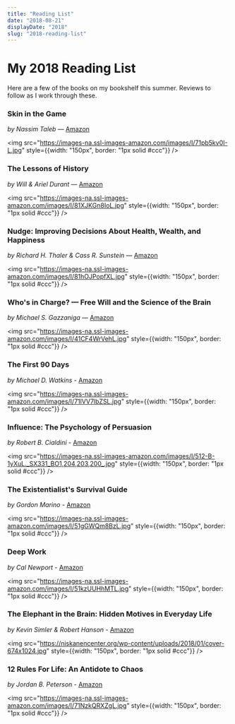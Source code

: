 ```yaml
---
title: "Reading List"
date: "2018-08-21"
displayDate: "2018"
slug: "2018-reading-list"
---
```


# My 2018 Reading List

Here are a few of the books on my bookshelf this summer. Reviews to follow as I work through these.


### Skin in the Game
*by Nassim Taleb* &mdash; [Amazon](https://www.amazon.com/gp/product/042528462X/ref=as_li_tl?ie=UTF8&camp=1789&creative=9325&creativeASIN=042528462X&linkCode=as2&tag=pratik093-20&linkId=04f8d9a4e9ee29b9bd07216b2441d925)

<img src="https://images-na.ssl-images-amazon.com/images/I/71pb5kv0I-L.jpg" style={{width: "150px", border: "1px solid #ccc"}} />

### The Lessons of History
*by Will &amp; Ariel Durant* &mdash; [Amazon](https://amzn.to/2BXeTQ7)

<img src="https://images-na.ssl-images-amazon.com/images/I/81XJKGn8IoL.jpg" style={{width: "150px", border: "1px solid #ccc"}} />

### Nudge: Improving Decisions About Health, Wealth, and Happiness
*by Richard H. Thaler & Cass R. Sunstein* &mdash; [Amazon](https://amzn.to/2wbO0m5)

<img src="https://images-na.ssl-images-amazon.com/images/I/81hOJPopfXL.jpg" style={{width: "150px", border: "1px solid #ccc"}} />

### Who's in Charge? &mdash; Free Will and the Science of the Brain
*by Michael S. Gazzaniga* &mdash; [Amazon](https://amzn.to/2wG17Ly)

<img src="https://images-na.ssl-images-amazon.com/images/I/41CF4WrVehL.jpg" style={{width: "150px", border: "1px solid #ccc"}} />

### The First 90 Days
*by Michael D. Watkins* - [Amazon](https://amzn.to/2PzHWvE)

<img src="https://images-na.ssl-images-amazon.com/images/I/71lVV7lbZSL.jpg" style={{width: "150px", border: "1px solid #ccc"}} />

###  Influence: The Psychology of Persuasion
*by Robert B. Cialdini* - [Amazon](https://amzn.to/2wpyceM)

<img src="https://images-na.ssl-images-amazon.com/images/I/512-B-1yXuL._SX331_BO1,204,203,200_.jpg" style={{width: "150px", border: "1px solid #ccc"}} />

### The Existentialist's Survival Guide
*by Gordon Marino* - [Amazon](https://amzn.to/2BMKYKi)

<img src="https://images-na.ssl-images-amazon.com/images/I/51gGWQm8BzL.jpg" style={{width: "150px", border: "1px solid #ccc"}} />

### Deep Work
*by Cal Newport* - [Amazon](https://amzn.to/2PAcX2D)

<img src="https://images-na.ssl-images-amazon.com/images/I/51kzUUHhMTL.jpg" style={{width: "150px", border: "1px solid #ccc"}} />


### The Elephant in the Brain: Hidden Motives in Everyday Life
*by Kevin Simler & Robert Hanson* - [Amazon](https://amzn.to/2MMpSQh)

<img src="https://niskanencenter.org/wp-content/uploads/2018/01/cover-674x1024.jpg" style={{width: "150px", border: "1px solid #ccc"}} />

### 12 Rules For Life: An Antidote to Chaos
*by Jordan B. Peterson* - [Amazon](https://amzn.to/2o82FKr)

<img src="https://images-na.ssl-images-amazon.com/images/I/71NzkQRXZgL.jpg" style={{width: "150px", border: "1px solid #ccc"}} />
